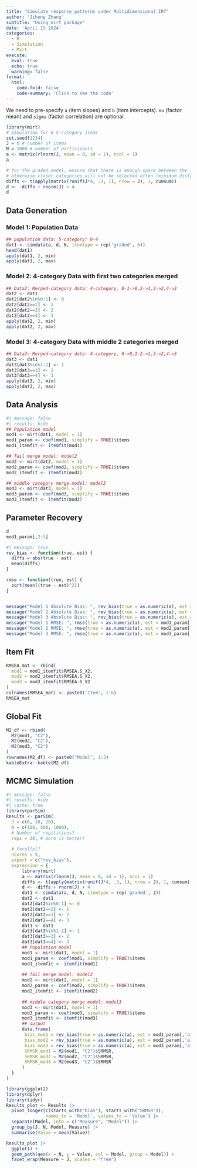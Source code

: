 ```yaml
---
title: "Simulate response patterns under Multidimensional IRT"
author: 'Jihong Zhang'
subtitle: "Using mirt package"
date: 'April 15 2024'
categories:
  - R
  - Simulation
  - Mirt
execute: 
  eval: true
  echo: true
  warning: false
format: 
  html: 
    code-fold: false
    code-summary: 'Click to see the code'
---
```


We need to pre-specify `a` (item slopes) and `b` (item intercepts). `mu` (factor mean) and `sigma` (factor correlation) are optional.

```r
library(mirt)
# Simulation for 6 5-category items
set.seed(1234)
J = 6 # number of items
N = 1000 # number of participants
a <- matrix(rlnorm(J, mean = 0, sd = 1), ncol = 1)
a

# for the graded model, ensure that there is enough space between the intercepts,
# otherwise closer categories will not be selected often (minimum distance of 0.3 here)
diffs <- t(apply(matrix(runif(J*4, .3, 1), nrow = J), 1, cumsum))
d <- -diffs + rnorm(J) + 4
d
```

## Data Generation

### Model 1: Population Data

```r
## population data: 5-category: 0-4
dat1 <- simdata(a, d, N, itemtype = rep('graded', 6))
head(dat1)
apply(dat1, 2, min)
apply(dat1, 2, max)
```

### Model 2: 4-category Data with first two categories merged

```r
## Data2: Merged-category data: 4-category, 0-1->0,2->1,3->2,4->3
dat2 <- dat1
dat2[dat2%in%0:1] <- 0
dat2[dat2==2] <- 1
dat2[dat2==3] <- 2
dat2[dat2==4] <- 3
apply(dat2, 2, min)
apply(dat2, 2, max)

```

### Model 3: 4-category Data with middle 2 categories merged

```r
## Data3: Merged-category data: 4-category, 0->0,1-2->1,3->2,4->3
dat3 <- dat1
dat3[dat3%in%1:2] <- 1
dat3[dat3==3] <- 2
dat3[dat3==4] <- 3
apply(dat3, 2, min)
apply(dat3, 2, max)
```

## Data Analysis

```r
#| message: false
#| results: hide
## Population model
mod1 <- mirt(dat1, model = 1)
mod1_param <- coef(mod1, simplify = TRUE)$items
mod1_itemfit <- itemfit(mod1)

## Tail merge model: model2
mod2 <- mirt(dat2, model = 1)
mod2_param <- coef(mod2, simplify = TRUE)$items
mod2_itemfit <- itemfit(mod2)

## middle category merge model: model3
mod3 <- mirt(dat3, model = 1)
mod3_param <- coef(mod3, simplify = TRUE)$items
mod3_itemfit <- itemfit(mod3)

```

## Parameter Recovery

```r
d
mod1_param[,2:5]
```

```r
#| message: true
rev_bias <- function(true, est) {
  diffs = abs(true - est)
  mean(diffs)
}

rmse <- function(true, est) {
  sqrt(mean((true - est)^2))
}


message("Model 1 Absolute Bias: ", rev_bias(true = as.numeric(a), est = mod1_param[,'a1']))
message("Model 2 Absolute Bias: ", rev_bias(true = as.numeric(a), est = mod2_param[,'a1']))
message("Model 3 Absolute Bias: ", rev_bias(true = as.numeric(a), est = mod3_param[,'a1']))
message("Model 1 RMSE: ", rmse(true = as.numeric(a), est = mod1_param[,'a1']))
message("Model 2 RMSE: ", rmse(true = as.numeric(a), est = mod2_param[,'a1']))
message("Model 3 RMSE: ", rmse(true = as.numeric(a), est = mod3_param[,'a1']))
```

## Item Fit

```r
RMSEA_mat <- rbind(
  mod1 = mod1_itemfit$RMSEA.S_X2,
  mod2 = mod2_itemfit$RMSEA.S_X2,
  mod3 = mod3_itemfit$RMSEA.S_X2
)
colnames(RMSEA_mat) <- paste0('Item', 1:6)
RMSEA_mat
```

## Global Fit

```r
M2_df <- rbind(
  M2(mod1, "C2"),
  M2(mod2, "C2"),
  M2(mod3, "C2")
)
rownames(M2_df) <- paste0("Model", 1:3)
kableExtra::kable(M2_df)
```

## MCMC Simulation

```r
#| message: false
#| results: hide
#| cache: true
library(parSim)
Results <- parSim(
  J = c(6, 10, 20),
  N = c(100, 500, 1000),
  # Number of repititions?
  reps = 20, # more is better!
  
  # Parallel?
  nCores = 5,
  export = c("rev_bias"),
  expression = {
      library(mirt)
      a <- matrix(rlnorm(J, mean = 0, sd = 1), ncol = 1)
      diffs <- t(apply(matrix(runif(J*4, .3, 1), nrow = J), 1, cumsum))
      d <- -diffs + rnorm(J) + 4
      dat1 <- simdata(a, d, N, itemtype = rep('graded', J))
      dat2 <- dat1
      dat2[dat2%in%0:1] <- 0
      dat2[dat2==2] <- 1
      dat2[dat2==3] <- 2
      dat2[dat2==4] <- 3
      dat3 <- dat1
      dat3[dat3%in%1:2] <- 1
      dat3[dat3==3] <- 2
      dat3[dat3==4] <- 3
      ## Population model
      mod1 <- mirt(dat1, model = 1)
      mod1_param <- coef(mod1, simplify = TRUE)$items
      mod1_itemfit <- itemfit(mod1)
      
      ## Tail merge model: model2
      mod2 <- mirt(dat2, model = 1)
      mod2_param <- coef(mod2, simplify = TRUE)$items
      mod2_itemfit <- itemfit(mod2)
      
      ## middle category merge model: model3
      mod3 <- mirt(dat3, model = 1)
      mod3_param <- coef(mod3, simplify = TRUE)$items
      mod3_itemfit <- itemfit(mod3)
      ## output
      data.frame(
       bias_mod1 = rev_bias(true = as.numeric(a), est = mod1_param[,'a1']),
       bias_mod2 = rev_bias(true = as.numeric(a), est = mod2_param[,'a1']),
       bias_mod3 = rev_bias(true = as.numeric(a), est = mod3_param[,'a1']),
       SRMSR_mod1 = M2(mod1, "C2")$SRMSR,
       SRMSR_mod2 = M2(mod2, "C2")$SRMSR,
       SRMSR_mod3 = M2(mod3, "C2")$SRMSR
      )
  }
)
```

```r
library(ggplot2)
library(dplyr)
library(tidyr)
Results_plot <- Results |> 
  pivot_longer(c(starts_with("bias"), starts_with("SRMSR")), 
               names_to = 'Model', values_to = 'Value') |> 
  separate(Model, into = c("Measure", "Model")) |> 
  group_by(J, N, Model, Measure) |> 
  summarise(Value = mean(Value))

Results_plot |> 
  ggplot() +
  geom_path(aes(x = N, y = Value, col = Model, group = Model)) +
  facet_wrap(Measure ~ J, scales = "free")
```
